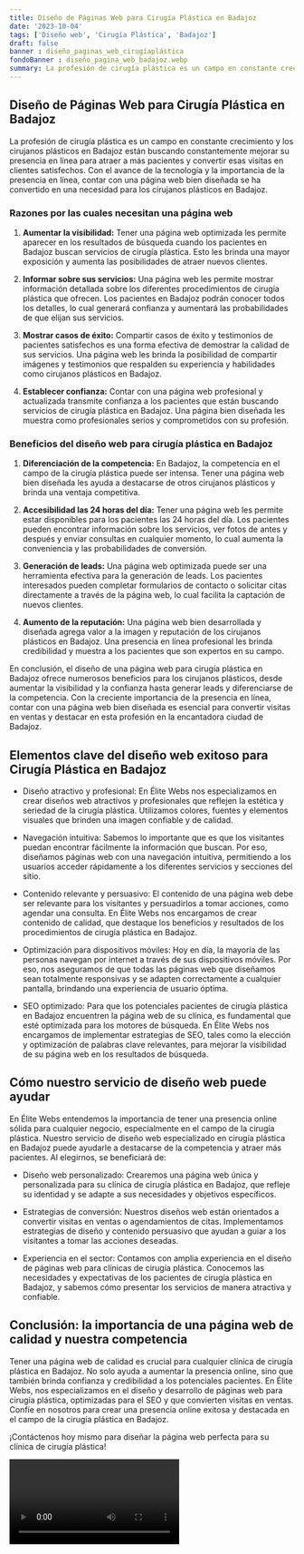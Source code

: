 ```yaml
---
title: Diseño de Páginas Web para Cirugía Plástica en Badajoz
date: '2023-10-04'
tags: ['Diseño web', 'Cirugía Plástica', 'Badajoz']
draft: false
banner : diseño_paginas_web_cirugíaplástica
fondoBanner : diseño_pagina_web_badajoz.webp
summary: La profesión de cirugía plástica es un campo en constante crecimiento y los cirujanos plásticos en Badajoz están buscando constantemente mejorar su presencia en línea para atraer a más pacientes y convertir esas visitas en clientes satisfechos. Con el avance de la tecnología y la importancia de la presencia en línea, contar con una página web bien diseñada se ha convertido en una necesidad para los cirujanos plásticos en Badajoz.
---
```


## Diseño de Páginas Web para Cirugía Plástica en Badajoz

La profesión de cirugía plástica es un campo en constante crecimiento y los cirujanos plásticos en Badajoz están buscando constantemente mejorar su presencia en línea para atraer a más pacientes y convertir esas visitas en clientes satisfechos. Con el avance de la tecnología y la importancia de la presencia en línea, contar con una página web bien diseñada se ha convertido en una necesidad para los cirujanos plásticos en Badajoz.

### Razones por las cuales necesitan una página web

1. **Aumentar la visibilidad:** Tener una página web optimizada les permite aparecer en los resultados de búsqueda cuando los pacientes en Badajoz buscan servicios de cirugía plástica. Esto les brinda una mayor exposición y aumenta las posibilidades de atraer nuevos clientes.

2. **Informar sobre sus servicios:** Una página web les permite mostrar información detallada sobre los diferentes procedimientos de cirugía plástica que ofrecen. Los pacientes en Badajoz podrán conocer todos los detalles, lo cual generará confianza y aumentará las probabilidades de que elijan sus servicios.

3. **Mostrar casos de éxito:** Compartir casos de éxito y testimonios de pacientes satisfechos es una forma efectiva de demostrar la calidad de sus servicios. Una página web les brinda la posibilidad de compartir imágenes y testimonios que respalden su experiencia y habilidades como cirujanos plásticos en Badajoz.

4. **Establecer confianza:** Contar con una página web profesional y actualizada transmite confianza a los pacientes que están buscando servicios de cirugía plástica en Badajoz. Una página bien diseñada les muestra como profesionales serios y comprometidos con su profesión.

### Beneficios del diseño web para cirugía plástica en Badajoz

1. **Diferenciación de la competencia:** En Badajoz, la competencia en el campo de la cirugía plástica puede ser intensa. Tener una página web bien diseñada les ayuda a destacarse de otros cirujanos plásticos y brinda una ventaja competitiva.

2. **Accesibilidad las 24 horas del día:** Tener una página web les permite estar disponibles para los pacientes las 24 horas del día. Los pacientes pueden encontrar información sobre los servicios, ver fotos de antes y después y enviar consultas en cualquier momento, lo cual aumenta la conveniencia y las probabilidades de conversión.

3. **Generación de leads:** Una página web optimizada puede ser una herramienta efectiva para la generación de leads. Los pacientes interesados ​​pueden completar formularios de contacto o solicitar citas directamente a través de la página web, lo cual facilita la captación de nuevos clientes.

4. **Aumento de la reputación:** Una página web bien desarrollada y diseñada agrega valor a la imagen y reputación de los cirujanos plásticos en Badajoz. Una presencia en línea profesional les brinda credibilidad y muestra a los pacientes que son expertos en su campo.

En conclusión, el diseño de una página web para cirugía plástica en Badajoz ofrece numerosos beneficios para los cirujanos plásticos, desde aumentar la visibilidad y la confianza hasta generar leads y diferenciarse de la competencia. Con la creciente importancia de la presencia en línea, contar con una página web bien diseñada es esencial para convertir visitas en ventas y destacar en esta profesión en la encantadora ciudad de Badajoz.

<GifSeo />

<Cta />

## Elementos clave del diseño web exitoso para Cirugía Plástica en Badajoz

- Diseño atractivo y profesional: En Élite Webs nos especializamos en crear diseños web atractivos y profesionales que reflejen la estética y seriedad de la cirugía plástica. Utilizamos colores, fuentes y elementos visuales que brinden una imagen confiable y de calidad.

- Navegación intuitiva: Sabemos lo importante que es que los visitantes puedan encontrar fácilmente la información que buscan. Por eso, diseñamos páginas web con una navegación intuitiva, permitiendo a los usuarios acceder rápidamente a los diferentes servicios y secciones del sitio.

- Contenido relevante y persuasivo: El contenido de una página web debe ser relevante para los visitantes y persuadirlos a tomar acciones, como agendar una consulta. En Élite Webs nos encargamos de crear contenido de calidad, que destaque los beneficios y resultados de los procedimientos de cirugía plástica en Badajoz.

- Optimización para dispositivos móviles: Hoy en día, la mayoría de las personas navegan por internet a través de sus dispositivos móviles. Por eso, nos aseguramos de que todas las páginas web que diseñamos sean totalmente responsivas y se adapten correctamente a cualquier pantalla, brindando una experiencia de usuario óptima.

- SEO optimizado: Para que los potenciales pacientes de cirugía plástica en Badajoz encuentren la página web de su clínica, es fundamental que esté optimizada para los motores de búsqueda. En Élite Webs nos encargamos de implementar estrategias de SEO, tales como la elección y optimización de palabras clave relevantes, para mejorar la visibilidad de su página web en los resultados de búsqueda.

## Cómo nuestro servicio de diseño web puede ayudar

En Élite Webs entendemos la importancia de tener una presencia online sólida para cualquier negocio, especialmente en el campo de la cirugía plástica. Nuestro servicio de diseño web especializado en cirugía plástica en Badajoz puede ayudarle a destacarse de la competencia y atraer más pacientes. Al elegirnos, se beneficiará de:

- Diseño web personalizado: Crearemos una página web única y personalizada para su clínica de cirugía plástica en Badajoz, que refleje su identidad y se adapte a sus necesidades y objetivos específicos.

- Estrategias de conversión: Nuestros diseños web están orientados a convertir visitas en ventas o agendamientos de citas. Implementamos estrategias de diseño y contenido persuasivo que ayudan a guiar a los visitantes a tomar las acciones deseadas.

- Experiencia en el sector: Contamos con amplia experiencia en el diseño de páginas web para clínicas de cirugía plástica. Conocemos las necesidades y expectativas de los pacientes de cirugía plástica en Badajoz, y sabemos cómo presentar los servicios de manera atractiva y confiable.

## Conclusión: la importancia de una página web de calidad y nuestra competencia

Tener una página web de calidad es crucial para cualquier clínica de cirugía plástica en Badajoz. No solo ayuda a aumentar la presencia online, sino que también brinda confianza y credibilidad a los potenciales pacientes. En Élite Webs, nos especializamos en el diseño y desarrollo de páginas web para cirugía plástica, optimizadas para el SEO y que convierten visitas en ventas. Confíe en nosotros para crear una presencia online exitosa y destacada en el campo de la cirugía plástica en Badajoz.

¡Contáctenos hoy mismo para diseñar la página web perfecta para su clínica de cirugía plástica!

<Video />

<CtaBot job='Cirugía Plástica' city='Badajoz'/>

<Gmaps query='Badajoz+españa+maps' />